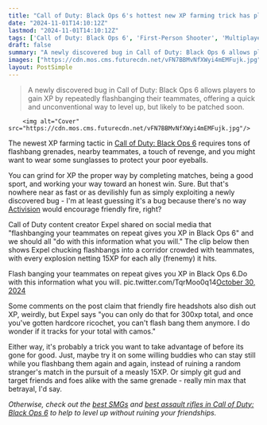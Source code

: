 ```yaml
---
title: "Call of Duty: Black Ops 6's hottest new XP farming trick has players flashbanging their allies for a measly 15XP"
date: "2024-11-01T14:10:12Z"
lastmod: "2024-11-01T14:10:12Z"
tags: ['Call of Duty: Black Ops 6', 'First-Person Shooter', 'Multiplayer', 'Bug', 'Exploit', 'XP Farming', 'Flashbang', 'Friendly Fire', 'Activision']
draft: false
summary: "A newly discovered bug in Call of Duty: Black Ops 6 allows players to gain XP by repeatedly flashbanging their teammates, offering a quick and unconventional way to level up, but likely to be patched soon."
images: ["https://cdn.mos.cms.futurecdn.net/vFN7BBMvNfXWyi4mEMFujk.jpg"]
layout: PostSimple
---
```

> A newly discovered bug in Call of Duty: Black Ops 6 allows players to gain XP by repeatedly flashbanging their teammates, offering a quick and unconventional way to level up, but likely to be patched soon.


        <img alt="Cover" src="https://cdn.mos.cms.futurecdn.net/vFN7BBMvNfXWyi4mEMFujk.jpg"/>
        
The newest XP farming tactic in [Call of Duty: Black Ops 6](https://www.gamesradar.com/games/call-of-duty/call-of-duty-black-ops-6-guide/) requires tons of flashbang grenades, nearby teammates, a touch of revenge, and you might want to wear some sunglasses to protect your poor eyeballs. 

You can grind for XP the proper way by completing matches, being a good sport, and working your way toward an honest win. Sure. But that's nowhere near as fast or as devilishly fun as simply exploiting a newly discovered bug - I'm at least guessing it's a bug because there's no way [Activision](https://www.gamesradar.com/tag/activision/) would encourage friendly fire, right?

Call of Duty content creator Expel shared on social media that "flashbanging your teammates on repeat gives you XP in Black Ops 6" and we should all "do with this information what you will." The clip below then shows Expel chucking flashbangs into a corridor crowded with teammates, with every explosion netting 15XP for each ally (frenemy) it hits. 

Flash banging your teammates on repeat gives you XP in Black Ops 6.Do with this information what you will. pic.twitter.com/TqrMoo0q14[October 30, 2024](https://twitter.com/iamExpel/status/1851710616320295358)

Some comments on the post claim that friendly fire headshots also dish out XP, weirdly, but Expel says "you can only do that for 300xp total, and once you've gotten hardcore ricochet, you can't flash bang them anymore. I do wonder if it tracks for your total with camos."

Either way, it's probably a trick you want to take advantage of before its gone for good. Just, maybe try it on some willing buddies who can stay still while you flashbang them again and again, instead of ruining a random stranger's match in the pursuit of a measly 15XP. Or simply git gud and target friends and foes alike with the same grenade - really min max that betrayal, I'd say.

*Otherwise, check out the *[<em>best SMGs</em>](https://www.gamesradar.com/games/call-of-duty/black-ops-6-smgs-best-bo6/)* and *[<em>best assault rifles in Call of Duty: Black Ops 6</em>](https://www.gamesradar.com/games/call-of-duty/black-ops-6-ars-best-bo6/)* to help to level up without ruining your friendships.* 
        